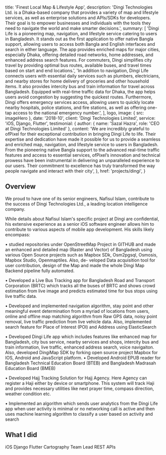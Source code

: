 
  title: 'Finest Local Map & Lifestyle App',
  description:
    'Dingi Technologies Ltd. is a Dhaka-based company that provides a variety of map and lifestyle services, as well as enterprise solutions and APIs/SDKs for developers. Their goal is to empower businesses and individuals with the tools they need to navigate the world and make smarter decisions.',
  summary: [
    'Dingi Life is a pioneering map, navigation, and lifestyle service catering to users in Bangladesh. It stands out as the first application to offer native Bangla support, allowing users to access both Bangla and English interfaces and search in either language. The app provides enriched maps for major cities, especially Dhaka, offering detailed road networks, home addresses, and enhanced address search features. For commuters, Dingi simplifies city travel by providing optimal bus routes, available buses, and travel times based on start and end locations.',
    'In addition to navigation, Dingi Life connects users with essential daily services such as plumbers, electricians, and nearby stores for home delivery of groceries and other household items. It also provides intercity bus and train information for travel across Bangladesh. Equipped with real-time traffic data for Dhaka, the app helps users avoid congestion by suggesting the quickest routes. Furthermore, Dingi offers emergency services access, allowing users to quickly locate nearby hospitals, police stations, and fire stations, as well as offering one-tap access to the national emergency number.',
  ],
  logo,
  image: { src: imageHero },
  date: '2018-10',
  client: 'Dingi Technologies Limited',
  service: 'iOS, Django, Flutter',
  testimonial: {
    author: { name: 'Sazal Hazra', role: 'CEO at Dingi Technologies Limited' },
    content:
      'We are incredibly grateful to ofPixel for their exceptional contribution in bringing Dingi Life to life. Their expertise and dedication have made it possible for us to provide a seamless and enriched map, navigation, and lifestyle service to users in Bangladesh. From the pioneering native Bangla support to the advanced real-time traffic features and access to essential services, ofPixel’s innovation and technical prowess have been instrumental in delivering an unparalleled experience to our users. Their commitment to excellence has truly transformed the way people navigate and interact with their city',
  },
  href: 'projects/dingi',
}


## Overview

We proud to have one of its senior engineers, Nafisul Islam, contribute to the success of Dingi Technologies Ltd., a leading location intelligence company.

While details about Nafisul Islam's specific project at Dingi are confidential, his extensive experience as a senior iOS software engineer allows him to contribute to various aspects of mobile app development. His skills likely encompass:

• studied repositories under OpenStreetMap Project in GITHUB and made an enhanced
and detailed map (Raster and Vector) of Bangladesh using various Open Source projects
such as Mapbox SDk, Osm2pgsql, Osmosis, Mapbox Studio, Openmaptiles. Also, de-
veloped Data acquisition tool for user contribution, design of the Map and made the
whole Dingi Map Backend pipeline fully automated.

• Developed a Live Bus Tracking app for Bangladesh Road and Transport Corporation
(BRTC) which tracks all the buses of BRTC and shows crowd estimation from live
image and predicts estimated time for bus stops using live traffic data.

• Developed and implemented navigation algorithm, stay point and other meaningful
event determination from a myriad of locations from users, online and offline map
matching algorithm from Raw GPS data, noisy point removal, live traffic prediction
from live vehicle data. Also, implemented search feature for Place of Interest (POI) and
Address using ElasticSearch

• Developed Dingi Life app which includes features like enhanced map for Bangladesh,
city bus service, nearby services and shops, intercity bus and train information, live
traffic, enhanced address search, voice navigaiton. Also, developed DingiMap SDK by
forking open source project Mapbox for IOS, Android and JavaScript platform.
• Developed Android EPUB reader for Bangladesh Technical Education Board (BTEB) and
Bangladesh Madrasah Education Board (BMEB)

• Developed Hajj Tracking Solution for Hajj Agency. Here Agency can register a Haji
either by device or smartphone. This system will track Haji and provides necessary
utilities like next prayer time, compass direction, weather condition etc.

• Implemented an algorithm which sends user analytics from the Dingi Life app when
user activity is minimal or no networking call is active and then uses machine learning
algorithm to classify a user based on activity and search

## What I did

<TagList>
  <TagListItem>iOS</TagListItem>
  <TagListItem>Django</TagListItem>
  <TagListItem>Flutter</TagListItem>
  <TagListItem>Cartography</TagListItem>
  <TagListItem>Team Lead</TagListItem>
  <TagListItem>REST APIs</TagListItem>
</TagList>
